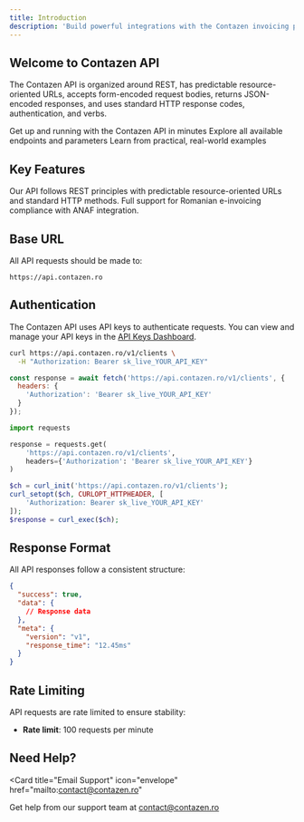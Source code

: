 ```yaml
---
title: Introduction
description: 'Build powerful integrations with the Contazen invoicing platform'
---
```


## Welcome to Contazen API

The Contazen API is organized around REST, has predictable resource-oriented URLs, accepts form-encoded request bodies, returns JSON-encoded responses, and uses standard HTTP response codes, authentication, and verbs.

<CardGroup cols={2}>
  <Card
    title="Quickstart"
    icon="rocket"
    href="/quickstart"
  >
    Get up and running with the Contazen API in minutes
  </Card>
  <Card
    title="API Reference"
    icon="code"
    href="/api-reference/introduction"
  >
    Explore all available endpoints and parameters
  </Card>
  <Card
    title="Examples"
    icon="laptop-code"
    href="/examples/introduction"
  >
    Learn from practical, real-world examples
  </Card>
</CardGroup>

## Key Features

<AccordionGroup>
  <Accordion title="RESTful Design" icon="network-wired">
    Our API follows REST principles with predictable resource-oriented URLs and standard HTTP methods.
  </Accordion>
  <Accordion title="e-Factura Ready" icon="file-invoice">
    Full support for Romanian e-invoicing compliance with ANAF integration.
  </Accordion>
</AccordionGroup>

## Base URL

All API requests should be made to:

```
https://api.contazen.ro
```

## Authentication

The Contazen API uses API keys to authenticate requests. You can view and manage your API keys in the [API Keys Dashboard](https://app.contazen.ro/settings/api-keys).

<CodeGroup>

```bash cURL
curl https://api.contazen.ro/v1/clients \
  -H "Authorization: Bearer sk_live_YOUR_API_KEY"
```

```javascript Node.js
const response = await fetch('https://api.contazen.ro/v1/clients', {
  headers: {
    'Authorization': 'Bearer sk_live_YOUR_API_KEY'
  }
});
```

```python Python
import requests

response = requests.get(
    'https://api.contazen.ro/v1/clients',
    headers={'Authorization': 'Bearer sk_live_YOUR_API_KEY'}
)
```

```php PHP
$ch = curl_init('https://api.contazen.ro/v1/clients');
curl_setopt($ch, CURLOPT_HTTPHEADER, [
    'Authorization: Bearer sk_live_YOUR_API_KEY'
]);
$response = curl_exec($ch);
```

</CodeGroup>

## Response Format

All API responses follow a consistent structure:

```json
{
  "success": true,
  "data": {
    // Response data
  },
  "meta": {
    "version": "v1",
    "response_time": "12.45ms"
  }
}
```

## Rate Limiting

API requests are rate limited to ensure stability:

- **Rate limit**: 100 requests per minute

## Need Help?

<Card
  title="Email Support"
  icon="envelope"
  href="mailto:contact@contazen.ro"
>
  Get help from our support team at contact@contazen.ro
</Card>